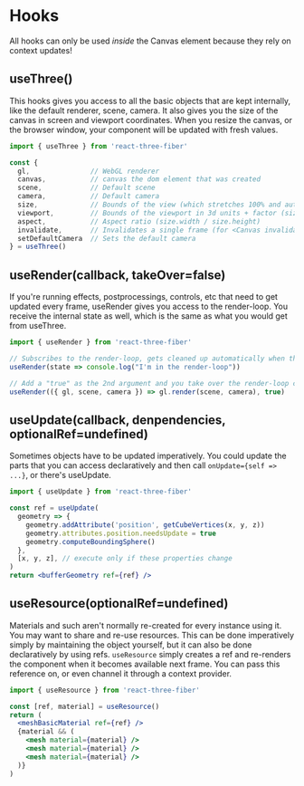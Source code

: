 # Hooks

All hooks can only be used *inside* the Canvas element because they rely on context updates!

## useThree()

This hooks gives you access to all the basic objects that are kept internally, like the default renderer, scene, camera. It also gives you the size of the canvas in screen and viewport coordinates. When you resize the canvas, or the browser window, your component will be updated with fresh values. 

```jsx
import { useThree } from 'react-three-fiber'

const { 
  gl,               // WebGL renderer
  canvas,           // canvas the dom element that was created
  scene,            // Default scene
  camera,           // Default camera
  size,             // Bounds of the view (which stretches 100% and auto-adjusts)
  viewport,         // Bounds of the viewport in 3d units + factor (size/viewport)
  aspect,           // Aspect ratio (size.width / size.height)
  invalidate,       // Invalidates a single frame (for <Canvas invalidateFrameloop />)
  setDefaultCamera  // Sets the default camera
} = useThree()
```

## useRender(callback, takeOver=false)

If you're running effects, postprocessings, controls, etc that need to get updated every frame, useRender gives you access to the render-loop. You receive the internal state as well, which is the same as what you would get from useThree.

```jsx
import { useRender } from 'react-three-fiber'

// Subscribes to the render-loop, gets cleaned up automatically when the component unmounts
useRender(state => console.log("I'm in the render-loop"))

// Add a "true" as the 2nd argument and you take over the render-loop completely
useRender(({ gl, scene, camera }) => gl.render(scene, camera), true)
```

## useUpdate(callback, denpendencies, optionalRef=undefined)

Sometimes objects have to be updated imperatively. You could update the parts that you can access declaratively and then call `onUpdate={self => ...}`, or there's useUpdate.

```jsx
import { useUpdate } from 'react-three-fiber'

const ref = useUpdate( 
  geometry => {
    geometry.addAttribute('position', getCubeVertices(x, y, z))
    geometry.attributes.position.needsUpdate = true
    geometry.computeBoundingSphere()
  }, 
  [x, y, z], // execute only if these properties change
)
return <bufferGeometry ref={ref} />
```

## useResource(optionalRef=undefined)


Materials and such aren't normally re-created for every instance using it. You may want to share and re-use resources. This can be done imperatively simply by maintaining the object yourself, but it can also be done declaratively by using refs. `useResource` simply creates a ref and re-renders the component when it becomes available next frame. You can pass this reference on, or even channel it through a context provider.

```jsx
import { useResource } from 'react-three-fiber'

const [ref, material] = useResource()
return (
  <meshBasicMaterial ref={ref} />
  {material && (
    <mesh material={material} />
    <mesh material={material} />
    <mesh material={material} />
  )}
)
```
